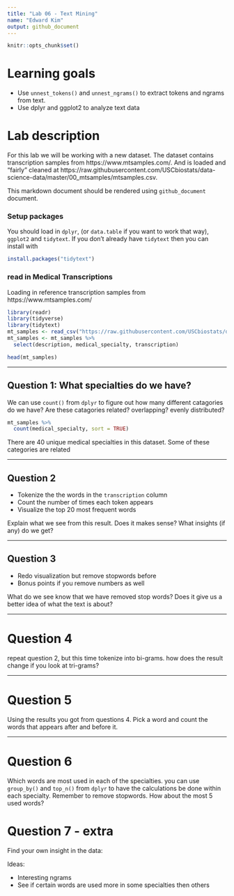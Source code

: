```yaml
---
title: "Lab 06 - Text Mining"
name: "Edward Kim"
output: github_document
---
```


```r
knitr::opts_chunk$set()
```

# Learning goals

- Use `unnest_tokens()` and `unnest_ngrams()` to extract tokens and ngrams from text.
- Use dplyr and ggplot2 to analyze text data

# Lab description

For this lab we will be working with a new dataset. The dataset contains transcription samples from https://www.mtsamples.com/. And is loaded and "fairly" cleaned at https://raw.githubusercontent.com/USCbiostats/data-science-data/master/00_mtsamples/mtsamples.csv.

This markdown document should be rendered using `github_document` document.

### Setup packages

You should load in `dplyr`, (or `data.table` if you want to work that way), `ggplot2` and `tidytext`.
If you don't already have `tidytext` then you can install with

```r
install.packages("tidytext")
```

### read in Medical Transcriptions

Loading in reference transcription samples from https://www.mtsamples.com/

```r
library(readr)
library(tidyverse)
library(tidytext)
mt_samples <- read_csv("https://raw.githubusercontent.com/USCbiostats/data-science-data/master/00_mtsamples/mtsamples.csv")
mt_samples <- mt_samples %>%
  select(description, medical_specialty, transcription)

head(mt_samples)
```

---

## Question 1: What specialties do we have?

We can use `count()` from `dplyr` to figure out how many different catagories do we have? Are these catagories related? overlapping? evenly distributed?

```r
mt_samples %>%
  count(medical_specialty, sort = TRUE)
```
There are 40 unique medical specialties in this dataset. Some of these categories are related 

---

## Question 2

- Tokenize the the words in the `transcription` column
- Count the number of times each token appears
- Visualize the top 20 most frequent words

Explain what we see from this result. Does it makes sense? What insights (if any) do we get?

---

## Question 3

- Redo visualization but remove stopwords before
- Bonus points if you remove numbers as well

What do we see know that we have removed stop words? Does it give us a better idea of what the text is about?

---

# Question 4

repeat question 2, but this time tokenize into bi-grams. how does the result change if you look at tri-grams?

---

# Question 5

Using the results you got from questions 4. Pick a word and count the words that appears after and before it.

---

# Question 6 

Which words are most used in each of the specialties. you can use `group_by()` and `top_n()` from `dplyr` to have the calculations be done within each specialty. Remember to remove stopwords. How about the most 5 used words?

# Question 7 - extra

Find your own insight in the data:

Ideas:

- Interesting ngrams
- See if certain words are used more in some specialties then others
